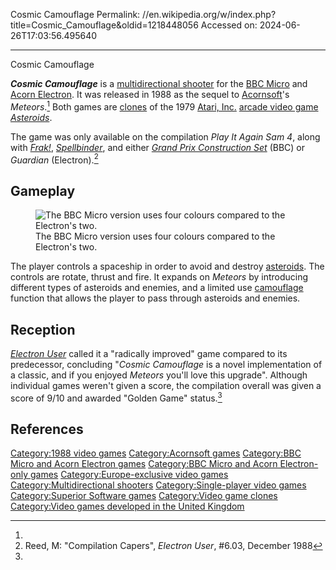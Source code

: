 Cosmic Camouflage
Permalink: //en.wikipedia.org/w/index.php?title=Cosmic_Camouflage&oldid=1218448056
Accessed on: 2024-06-26T17:03:56.495640



------
Cosmic Camouflage
{{Short description|1988 video game}}
{{Infobox video game
| title = Cosmic Camouflage
| image = Cosmic-camouflage-loadscreen.png
| caption = Acorn Electron loading screen
| developer = Dan Gallagher<ref name="giantlist">{{cite web|last1=Hague|first1=James|title=The Giant List of Classic Game Programmers|url=https://dadgum.com/giantlist/}}</ref>
| publisher = [[Superior Software]]<br>[[Acornsoft]]
| released = {{vgrelease|EU|1988<ref>[http://www.gamefaqs.com/bbc/949470-cosmic-camouflage/data ''Cosmic Camouflage'']</ref>}}
| genre = [[Multidirectional shooter]]
| modes = [[Single-player]]
| platforms = [[Acorn Electron]], [[BBC Micro]]
}}

'''''Cosmic Camouflage''''' is a [[multidirectional shooter]] for the [[BBC Micro]] and [[Acorn Electron]]. It was released in 1988 as the sequel to [[Acornsoft]]'s ''Meteors''.<ref name="electron user"/> Both games are [[Video game clone|clones]] of the 1979 [[Atari, Inc.]] [[arcade video game]] ''[[Asteroids (video game)|Asteroids]]''.

The game was only available on the compilation ''Play It Again Sam 4'', along with ''[[Frak!]]'', ''[[Spellbinder (computer game)|Spellbinder]]'', and either ''[[Grand Prix Construction Set]]'' (BBC) or ''Guardian'' (Electron).<ref name="electron user">Reed, M: "Compilation Capers", ''Electron User'', #6.03, December 1988</ref>

==Gameplay==
[[File:Cosmic Camouflage in-game (BBC Micro).png|thumb|left|The BBC Micro version uses four colours compared to the Electron's two.]]

The player controls a spaceship in order to avoid and destroy [[asteroids]]. The controls are rotate, thrust and fire. It expands on ''Meteors'' by introducing different types of asteroids and enemies, and a limited use [[camouflage]] function that allows the player to pass through asteroids and enemies.

==Reception==
''[[Electron User]]'' called it a "radically improved" game compared to its predecessor, concluding "''Cosmic Camouflage'' is a novel implementation of a classic, and if you enjoyed ''Meteors'' you'll love this upgrade". Although individual games weren't given a score, the compilation overall was given a score of 9/10 and awarded "Golden Game" status.<ref name="electron user"/>

== References ==
{{reflist}}

{{Superior Software}}

[[Category:1988 video games]]
[[Category:Acornsoft games]]
[[Category:BBC Micro and Acorn Electron games]]
[[Category:BBC Micro and Acorn Electron-only games]]
[[Category:Europe-exclusive video games]]
[[Category:Multidirectional shooters]]
[[Category:Single-player video games]]
[[Category:Superior Software games]]
[[Category:Video game clones]]
[[Category:Video games developed in the United Kingdom]]

{{8bitcomputer-game-stub}}
{{shmup-videogame-stub}}